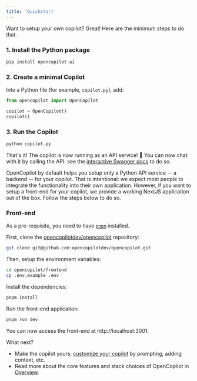 ```yaml
---
title: 'Quickstart'
---
```


Want to setup your own copilot? Great! Here are the minimum steps to do that.

### 1. Install the Python package

```bash
pip install opencopilot-ai
```

### 2. Create a minimal Copilot

Into a Python file (for example, `copilot.py`), add:


```python
from opencopilot import OpenCopilot

copilot = OpenCopilot()
copilot()
```

### 3. Run the Copilot

```bash
python copilot.py
```

That's it! The copilot is now running as an API service! 🎉 You can now chat with it by calling the API: see the [interactive Swagger docs](http://localhost:3000/docs#/Chat/handle_conversation_v0_conversation__conversation_id__post) to do so.

OpenCopilot by default helps you setup only a Python API service -- a backend -- for your copilot. That is intentional: we expect most people to integrate the functionality into their own application. However, if you want to setup a front-end for your copilot, we provide a working NextJS application out of the box. Follow the steps below to do so.


### Front-end

As a pre-requisite, you need to have [`pnpm`](https://pnpm.io/) installed.

First, clone the [opencopilotdev/opencopilot](https://github.com/opencopilotdev/opencopilot) repository:

```bash
git clone git@github.com:opencopilotdev/opencopilot.git
```

Then, setup the environment variables:

```bash
cd opencopilot/frontend
cp .env.example .env
```

Install the dependencies:

```bash
pnpm install
```

Run the front-end application:

```bash
pnpm run dev
```

You can now access the front-end at http://localhost:3001.

What next?

* Make the copilot yours: [customize your copilot](/improve/customize-your-copilot) by prompting, adding context, etc.
* Read more about the core features and stack choices of OpenCopilot in [Overview](/welcome/overview).
